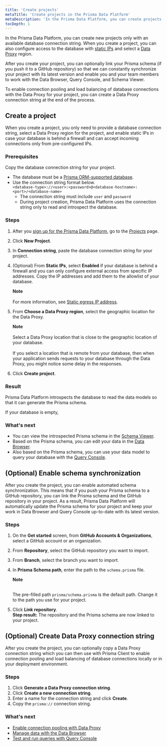 ```yaml
---
title: 'Create projects'
metaTitle: 'Create projects in the Prisma Data Platform'
metaDescription: 'In the Prisma Data Platform, you can create projects from your JavaScript/TypeScript database applications that use Prisma. To do so, you need to have your database connection string at hand and configure access to the database from the Prisma Data Platform static IPs as well as select a Data Proxy region.'
tocDepth: 1
---
```


<TopBlock>

In the Prisma Data Platform, you can create new projects only with an available database connection string. When you create a project, you can also configure access to the database with [static IPs](/data-platform/static-ips) and select a [Data Proxy](/data-platform/data-proxy) region.

After you create your project, you can optionally link your Prisma schema (if you push it to a GitHub repository) so that we can constantly synchronize your project with its latest version and enable you and your team members to work with the Data Browser, Query Console, and Schema Viewer.

To enable connection pooling and load balancing of database connections with the Data Proxy for your project, you can create a Data Proxy connection string at the end of the process.

</TopBlock>

## Create a project

When you create a project, you only need to provide a database connection string, select a Data Proxy region for the project, and enable static IPs in case your database is behind a firewall and can accept incoming connections only from pre-configured IPs.

### Prerequisites

Copy the database connection string for your project.

* The database must be a [Prisma ORM-supported database](/reference/database-reference/supported-databases).
* Use the connection string format below.<br />
   `<database-type>://<user>:<password>@<database-hostname>:<port>/<database-name>`
    * The connection string must include `user` and `password`
    * During project creation, Prisma Data Platform uses the connection string only to read and introspect the database.

### Steps

1. After you [sign up for the Prisma Data Platform](/data-platform/account#sign-up-for-the-prisma-data-platform), go to the [_Projects_](https://cloud.prisma.io/projects) page.
2. Click **New Project**.
3. In **Connection string**, paste the database connection string for your project.
4. (Optional) From **Static IPs**, select **Enabled** if your database is behind a firewall and you can only configure external access from specific IP addresses. Copy the IP addresses and add them to the allowlist of your database.
    <Admonition>

    **Note**<br /><br />
    For more information, see [Static egress IP address](/data-platform/static-ips). 
    
    </Admonition>
5. From **Choose a Data Proxy region**, select the geographic location for the Data Proxy.
    <Admonition>
    
    **Note**<br /><br />
    Select a Data Proxy location that is close to the geographic location of your database.<br /><br />
    If you select a location that is remote from your database, then when your application sends requests to your database through the Data Proxy, you might notice some delay in the responses.
    </Admonition>
6. Click **Create project**.

### Result

Prisma Data Platform introspects the database to read the data models so that it can generate the Prisma schema. 

If your database is empty, 

### What's next

* You can view the introspected Prisma schema in the [Schema Viewer](/data-platform/schema-viewer).
* Based on the Prisma schema, you can edit your data in the [Data Browser](/data-platform/data-browser).
* Also based on the Prisma schema, you can use your data model to query your database with the [Query Console](/data-platform/query-console).

## (Optional) Enable schema synchronization

After you create the project, you can enable automated schema synchronization. This means that if you push your Prisma schema to a GitHub repository, you can link the Prisma schema and the GitHub repository in your project. As a result, Prisma Data Platform will automatically update the Prisma schema for your project and keep your work in Data Browser and Query Console up-to-date with its latest version.

### Steps

1. On the **Get started** screen, from **GitHub Accounts & Organizations**, select a GitHub account or an organization.
2. From **Repository**, select the GitHub repository you want to import.
3. From **Branch**, select the branch you want to import.
4. In **Prisma Schema path**, enter the path to the `schema.prisma` file.
    <Admonition>
    
    **Note**<br /><br />

    The pre-filled path `prisma/schema.prisma` is the default path. Change it to the path you use for your project.
    </Admonition>
7. Click **Link repository**.<br />
**Step result:** The repository and the Prisma schema are now linked to your project.

## (Optional) Create Data Proxy connection string

After you create the project, you can optionally copy a Data Proxy connection string which you can then use with Prisma Client to enable connection pooling and load balancing of database connections locally or in your deployment environment.

### Steps

1. Click **Generate a Data Proxy connection string**.
2. Click **Create a new connection string**.
3. Enter a name for the connection string and click **Create**.
4. Copy the `prisma://` connection string.

### What's next

* [Enable connection pooling with Data Proxy](/data-platform/data-proxy#using-the-data-proxy-in-a-prisma-application)
* [Manage data with the Data Browser](/data-platform/data-browser)
* [Test and run queries with Query Console](/data-platform/query-console)